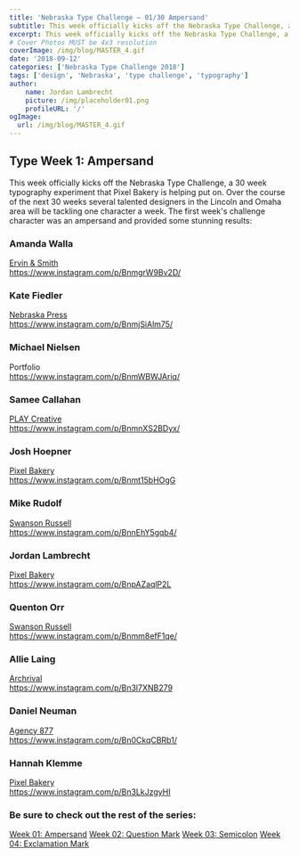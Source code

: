 ```yaml
---
title: 'Nebraska Type Challenge – 01/30 Ampersand'
subtitle: This week officially kicks off the Nebraska Type Challenge, a 30 week typography experiment that Pixel Bakery is helping put on. 
excerpt: This week officially kicks off the Nebraska Type Challenge, a 30 week typography experiment that Pixel Bakery is helping put on.
# Cover Photos MUST be 4x3 resolution
coverImage: /img/blog/MASTER_4.gif
date: '2018-09-12'
categories: ['Nebraska Type Challenge 2018']
tags: ['design', 'Nebraska', 'type challenge', 'typography']
author:
    name: Jordan Lambrecht
    picture: /img/placeholder01.png
    profileURL: '/'
ogImage:
  url: /img/blog/MASTER_4.gif
---
```

## Type Week 1: Ampersand

This week officially kicks off the Nebraska Type Challenge, a 30 week typography experiment that Pixel Bakery is helping put on. Over the course of the next 30 weeks several talented designers in the Lincoln and Omaha area will be tackling one character a week. The first week's challenge character was an ampersand and provided some stunning results:

### Amanda Walla

[Ervin & Smith](https://ervinandsmith.com/)\
https://www.instagram.com/p/BnmgrW9Bv2D/

### Kate Fiedler

[Nebraska Press](https://www.nebraskapress.unl.edu/)\
https://www.instagram.com/p/BnmjSiAlm75/

### Michael Nielsen

Portfolio\
https://www.instagram.com/p/BnmWBWJAriq/

### Samee Callahan

[PLAY Creative](https://www.playcreativedesign.com/)\
https://www.instagram.com/p/BnmnXS2BDyx/

### Josh Hoepner

[Pixel Bakery](https://pixelbakery.com/)\
https://www.instagram.com/p/Bnmt15bHOgG

### Mike Rudolf

[Swanson Russell](https://www.swansonrussell.com/)\
https://www.instagram.com/p/BnnEhY5gqb4/

### Jordan Lambrecht

[Pixel Bakery](https://pixelbakery.com/)\
https://www.instagram.com/p/BnpAZaqlP2L

### Quenton Orr

[Swanson Russell](https://www.swansonrussell.com/)\
https://www.instagram.com/p/Bnmm8efF1qe/

### Allie Laing

[Archrival](https://archrival.com/)\
https://www.instagram.com/p/Bn3l7XNB279

### Daniel Neuman

[Agency 877](https://agency877.com/)\
https://www.instagram.com/p/Bn0CkqCBRb1/

### Hannah Klemme

[Pixel Bakery](https://pixelbakery.com/)\
https://www.instagram.com/p/Bn3LkJzgyHI

### Be sure to check out the rest of the series:

[Week 01: Ampersand](https://pixelbakery.com/recipes/nebraska-type-challenge-01-30)
[Week 02: Question Mark](https://pixelbakery.com/recipes/nebraska-type-challenge-02-30)
[Week 03: Semicolon](https://pixelbakery.com/recipes/nebraska-type-challenge-03-30)
[Week 04: Exclamation Mark](https://pixelbakery.com/recipes/nebraska-type-challenge-04-30)